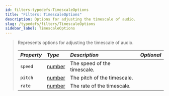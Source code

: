 ```yaml
---
id: filters-typedefs-TimescaleOptions
title: "Filters: TimescaleOptions"
description: Options for adjusting the timescale of audio.
slug: /typedefs/filters/TimescaleOptions
sidebar_label: TimescaleOptions
---
```



> Represents options for adjusting the timescale of audio.
>
> | <i className="fa-solid fa-hashtag"/> Property | <i className="fa-solid fa-font"/> Type                                                            | <i className="fa-solid fa-list"/> Description                  | <i className="fa-solid fa-flask"/> Optional |
> | :---------------------------------------------| :------------------------------------------------------------------------------------------------ | :--------------------------------------------------------------| :------------------------------------------:|
> | `speed`                                       | [number](https://developer.mozilla.org/en-US/docs/Web/JavaScript/Reference/Global_Objects/Number) | The speed of the timescale.                                    | <i className="fa-solid fa-check"/>          |
> | `pitch`                                       | [number](https://developer.mozilla.org/en-US/docs/Web/JavaScript/Reference/Global_Objects/Number) | The pitch of the timescale.                                    | <i className="fa-solid fa-check"/>          |
> | `rate`                                        | [number](https://developer.mozilla.org/en-US/docs/Web/JavaScript/Reference/Global_Objects/Number) | The rate of the timescale.                                     | <i className="fa-solid fa-check"/>          |